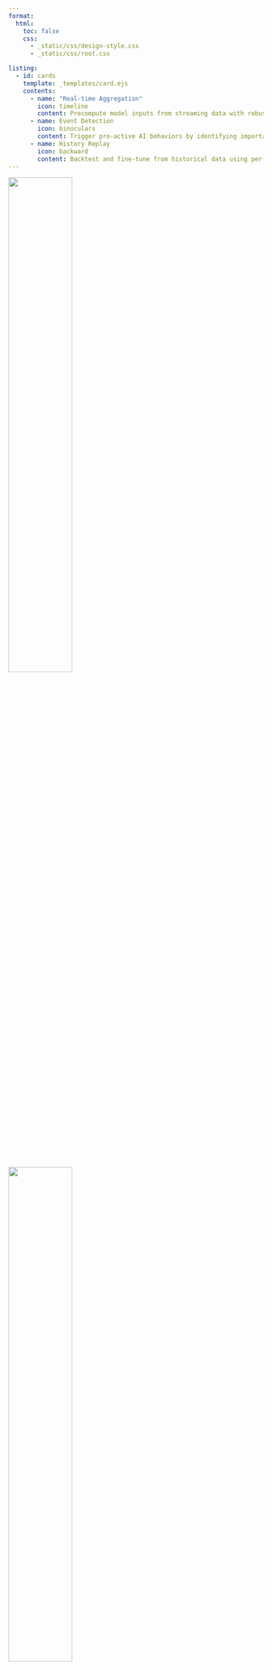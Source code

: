 ```yaml
---
format:
  html:
    toc: false
    css:
      - _static/css/design-style.css
      - _static/css/root.css

listing:
  - id: cards
    template: _templates/card.ejs
    contents:
      - name: "Real-time Aggregation"
        icon: timeline
        content: Precompute model inputs from streaming data with robust data connectors, transformations & aggregations.
      - name: Event Detection
        icon: binoculars
        content: Trigger pro-active AI behaviors by identifying important activities, as they happen.
      - name: History Replay
        icon: backward
        content: Backtest and fine-tune from historical data using per-example time travel and point-in-time joins.
---
```


::::: {.px-4 .py-5 .my-5 .text-center}
<img class="d-block mx-auto mb-4 only-light" src="_static/images/kaskada-positive.svg" alt="" width="50%">
<img class="d-block mx-auto mb-4 only-dark" src="_static/images/kaskada-negative.svg" alt="" width="50%">
<h1 class="display-5 fw-bold">Real-Time AI without the fuss.</h1>
::: {.col-lg-7 .mx-auto}
[Kaskada is a next-generation streaming engine that connects AI models to real-time & historical data.]{.lead .mb-4}
:::
:::::

## Kaskada completes the Real-Time AI stack, providing...

::: {#cards .column-page}
:::


## Real-time AI in minutes

Connect and compute over databases, streaming data, _and_ data loaded dynamically using Python..
Kaskada is seamlessly integrated with Python's ecosystem of AI/ML tooling so you can load data, process it, train and serve models all in the same place.

There's no infrastructure to provision (and no JVM hiding under the covers), so you can jump right in - check out the [Quick Start](./guide/quickstart.qmd).


## Built for scale and reliability

Implemented in [Rust](https://www.rust-lang.org/) using [Apache Arrow](https://arrow.apache.org/), Kaskada's compute engine uses columnar data to efficiently execute large historic and high-throughput streaming queries.
Every operation in Kaskada is implemented incrementally, allowing automatic recovery if the process is terminated or killed.

With Kaskada, most jobs are fast enough to run locally, so it's easy to build and test your real-time queries.
As your needs grow, Kaskada's cloud-native design and support for partitioned execution gives you the volume and throughput you need to scale.
Kaskada was built by core contributors to [Apache Beam](https://beam.apache.org/), [Google Cloud Dataflow](https://cloud.google.com/dataflow), and [Apache Cassandra](https://cassandra.apache.org/), and is under active development

* * *

## Example Real-Time App: BeepGPT

[BeepGPT](https://github.com/kaskada-ai/beep-gpt/tree/main) keeps you in the loop without disturbing your focus. Its personalized, intelligent AI continuously monitors your Slack workspace, alerting you to important conversations and freeing you to concentrate on what’s most important.

The core of BeepGPT's real-time processing requires only a few lines of code using Kaskada:

```python
import asyncio
import kaskada as kd
kd.init_session()

# Bootstrap from historical data
messages = await kd.sources.PyDict.create(
    rows = pyarrow.parquet.read_table("./messages.parquet")
        .to_pylist(),
    time_column = "ts",
    key_column = "channel",
)

# Send each Slack message to Kaskada
def handle_message(client, req):
    messages.add_rows(req.payload["event"])
slack.socket_mode_request_listeners.append(handle_message)
slack.connect()

# Aggregate multiple messages into a "conversation"
conversations = ( messages
    .select("user", "text")
    .collect(max=20)
)

# Handle each conversation as it occurs
async for row in conversations.run_iter(mode='live'):

    # Use a pre-trained model to identify interested users
    prompt = "\n\n".join([f'{msg["user"]} --> {msg["text"]}' for msg in row["result"]])
    res = openai.Completion.create(
        model="davinci:ft-personal:coversation-users-full-kaskada-2023-08-05-14-25-30",
        prompt=prompt + "\n\n###\n\n",
        logprobs=5,
        max_tokens=1,
        stop=" end",
        temperature=0.25,
    )

    # Notify interested users using the Slack API
    for user_id in interested_users(res):
        notify_user(row, user_id)
```

For more details, check out the [BeepGPT Github project](https://github.com/kaskada-ai/beep-gpt).

* * *

## Get Started

Getting started with Kaskda is a `pip install kaskada` away.
Check out the [Quick Start](./guide/quickstart.qmd) now!
